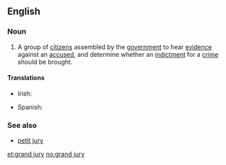 ==English==
{{wikipedia}}

===Noun===
{{en-noun|head=[[grand]] [[jury]]|grand juries}}

# {{legal}} A group of [[citizen]]s assembled by the [[government]] to hear [[evidence]] against an [[accused]], and determine whether an [[indictment]] for a [[crime]] should be brought.

====Translations====
{{trans-top}}
* Irish: {{t-|ga|ard-ghiúiré|m}}
{{trans-mid}}
* Spanish: {{t-|es|gran jurado|m}}
{{trans-bottom}}

===See also===
* [[petit jury]]

[[et:grand jury]]
[[no:grand jury]]